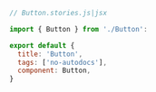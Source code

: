 ```js
// Button.stories.js|jsx

import { Button } from './Button':

export default {
  title: 'Button',
  tags: ['no-autodocs'],
  component: Button,
}
```
